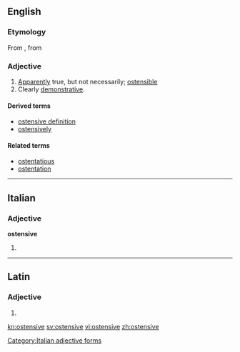 ==English==

===Etymology===
From {{etyl|fr|en}} {{term|ostensif|lang=fr}}, from {{etyl|ML.|en}} {{term|ostensivus|lang=la}}

===Adjective===
{{en-adj}}

# [[apparently|Apparently]] true, but not necessarily; [[ostensible]]
# Clearly [[demonstrative]].

====Derived terms====
* [[ostensive definition]]
* [[ostensively]]

====Related terms====
* [[ostentatious]]
* [[ostentation]]

----

==Italian==

===Adjective===
'''ostensive''' {{f}}

# {{feminine plural of|ostensivo|lang=it}}

[[Category:Italian adjective forms]]

----

==Latin==

===Adjective===
{{la-adj-form|ostensive}}

# {{inflection of|ostensivus|ostensivus|voc|m|s|lang=la}}

[[kn:ostensive]]
[[sv:ostensive]]
[[vi:ostensive]]
[[zh:ostensive]]